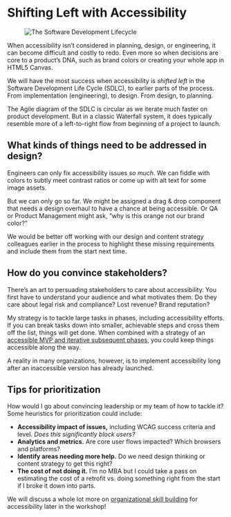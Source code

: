 # Shifting Left with Accessibility

<figure className="my-6">
    <img src="/SDLC.png" alt="The Software Development Lifecycle" className="max-w-[320px] float-right ml-6" />
</figure>

When accessibility isn’t considered in planning, design, or engineering, it can become difficult and costly to redo. Even more so when decisions are core to a product’s DNA, such as brand colors or creating your whole app in HTML5 Canvas.

We will have the most success when accessibility is _shifted left_ in the Software Development Life Cycle (SDLC), to earlier parts of the process. From implementation (engineering), to design. From design, to planning.

The Agile diagram of the SDLC is circular as we iterate much faster on product development. But in a classic Waterfall system, it does typically resemble more of a left-to-right flow from beginning of a project to launch.

## What kinds of things need to be addressed in design?

Engineers can only fix accessibility issues _so much_. We can fiddle with colors to subtly meet contrast ratios or come up with alt text for some image assets.

But we can only go so far. We might be assigned a drag & drop component that needs a design overhaul to have a chance at being accessible. Or QA or Product Management might ask, ”why is this orange not our brand color?”

We would be better off working with our design and content strategy colleagues earlier in the process to highlight these missing requirements and include them from the start next time.

## How do you convince stakeholders?

There’s an art to persuading stakeholders to care about accessibility. You first have to understand your audience and what motivates them. Do they care about legal risk and compliance? Lost revenue? Brand reputation?

My strategy is to tackle large tasks in phases, including accessibility efforts. If you can break tasks down into smaller, achievable steps and cross them off the list, things will get done. When combined with a strategy of an [accessible MVP and iterative subsequent phases](/topics/mvps/how-do-mvps), you could keep things accessible along the way.

A reality in many organizations, however, is to implement accessibility long after an inaccessible version has already launched.

## Tips for prioritization

How would I go about convincing leadership or my team of how to tackle it? Some heuristics for prioritization could include:

- **Accessibility impact of issues,** including WCAG success criteria and level. _Does this significantly block users?_
- **Analytics and metrics.** Are core user flows impacted? Which browsers and platforms?
- **Identify areas needing more help.** Do we need design thinking or content strategy to get this right?
- **The cost of not doing it.** I’m no MBA but I could take a pass on estimating the cost of a retrofit vs. doing something right from the start if I broke it down into parts.

We will discuss a whole lot more on [organizational skill building](/topics/org-skill-building) for accessibility later in the workshop!
